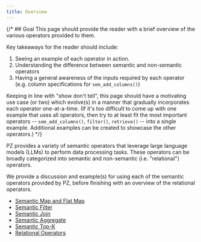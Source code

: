 ```yaml
---
title: Overview
---
```

{/* ## Goal
This page should provide the reader with a brief overview of the various operators provided to them.

Key takeaways for the reader should include:

1. Seeing an example of each operator in action.
2. Understanding the difference between semantic and non-semantic operators
3. Having a general awareness of the inputs required by each operator (e.g. column specifications for `sem_add_columns()`)

Keeping in line with "show don't tell", this page should have a motivating use case (or two) which evolve(s) in a manner that gradually incorporates each operator one-at-a-time. (If it's too difficult to come up with one example that uses all operators, then try to at least fit the most important operators -- `sem_add_columns()`, `filter()`, `retrieve()` -- into a single example. Additional examples can be created to showcase the other operators.)
*/}

PZ provides a variety of semantic operators that leverage large language models (LLMs) to perform data processing tasks. These operators can be broadly categorized into semantic and non-semantic (i.e. "relational") operators.

We provide a discussion and example(s) for using each of the semantic operators provided by PZ, before finishing with an overview of the relational operators.

- [Semantic Map and Flat Map](user-guide/operators/sem_map.mdx)
- [Semantic Filter](user-guide/operators/sem_filter.mdx)
- [Semantic Join](user-guide/operators/sem_join.mdx)
- [Semantic Aggregate](user-guide/operators/sem_agg.mdx)
- [Semantic Top-K](user-guide/operators/sem_topk.mdx)
- [Relational Operators](user-guide/operators/relational.mdx)

